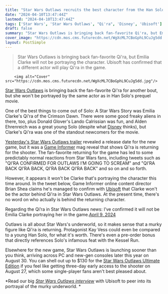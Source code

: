 ```yaml
---
title: "Star Wars Outlaws recruits the best character from the Han Solo film, but not the actor who played her"
date: "2024-04-10T13:47:44Z"
lastmod: "2024-04-10T13:47:44Z"
tags: ['Star Wars', 'Star Wars Outlaws', "Qi'ra", 'Disney', 'Ubisoft']
draft: false
summary: "Star Wars Outlaws is bringing back fan-favorite Qi'ra, but Emilia Clarke will not be portraying the character. Ubisoft has confirmed that a different actor will play Qi'ra in the game."
cover_image: "https://cdn.mos.cms.futurecdn.net/WgXcML7CBoGphL9CuJg5dd.jpg" 
layout: PostSimple
---
```

> Star Wars Outlaws is bringing back fan-favorite Qi'ra, but Emilia Clarke will not be portraying the character. Ubisoft has confirmed that a different actor will play Qi'ra in the game.


        <img alt="Cover" src="https://cdn.mos.cms.futurecdn.net/WgXcML7CBoGphL9CuJg5dd.jpg"/>
        
[Star Wars Outlaws](https://www.gamesradar.com/star-wars-outlaws-guide/) is bringing back the fan-favorite Qi'ra for another bout, but she won't be portrayed by the same actor as in Han Solo's prequel movie.

One of the best things to come out of Solo: A Star Wars Story was Emilia Clarke's Qi'ra of the Crimson Dawn. There were some good freaky aliens in there, too, plus Donald Glover's Lando Calrissian was fun, and Alden Ehrenreich was a great young Solo (despite what [Disney](https://www.gamesradar.com/uk/tag/disney/) thinks), but Clarke's Qi'ra was one of the standout newcomers for the movie.

[Yesterday's Star Wars Outlaws trailer](https://www.gamesradar.com/star-wars-outlaws-release-date-trailer/) revealed a release date for the new game, but it was a [Game Informer](https://www.gameinformer.com/cover-reveal/2024/04/09/cover-reveal-star-wars-outlaws) mag reveal that shows Qi'ra is returning for the shooter. The fan-favorite returning for the game has led to some predictably normal reactions from Star Wars fans, including tweets such as "QI’RA CONFIRMED FOR OUTLAWS I’M GOING TO SCREAM" and "QI’RA BACK QI’RA BACK, QI’RA BACK QI’RA BACK" and so on and so forth.

However, it appears it won't be Clarke that's portraying the character this time around. In the tweet below, Game Informer online content director Brian Shea claims he's managed to confirm with [Ubisoft](https://www.gamesradar.com/uk/tag/ubisoft/) that Clarke won't be the actor behind Qi'ra in Star Wars Outlaws. At the present time, there's no word on who actually is behind the returning character.

Regarding the Qi’ra in Star Wars Outlaws news: I’ve confirmed it will not be Emilia Clarke portraying her in the game.[April 9, 2024](https://twitter.com/BrianPShea/status/1777817311790936213)

Outlaws is all about Star Wars's underworld, so it makes sense that a murky figure like Qi'ra is returning. Protagonist Kay Vess could even be compared to a young Han Solo, for what it's worth. There's even a pre-order bonus that directly references Solo's infamous feat with the Kessel Run.

Elsewhere for the new game, Star Wars Outlaws is launching sooner than you think, arriving across PC and new-gen consoles later this year on August 30. You can shell out up to $130 for the [Star Wars Outlaws Ultimate Edition](https://www.gamesradar.com/star-wars-outlaws-ultimate-edition-for-dollar130-continues-an-industry-trend-of-paying-lofty-sums-for-early-access-and-players-dont-like-it-why-is-everything-monetized/) if you feel like getting three-day early access to the shooter on August 27, which some single-player fans aren't best pleased about. 

*Read our big *[<em>Star Wars Outlaws interview</em>](https://www.gamesradar.com/star-wars-outlaws-tells-a-tight-story-across-specific-locations-with-strong-thriving-underworlds-but-your-reputation-could-change-everything/)* with Ubisoft to peer into its portrayal of the murky underworld. *
        